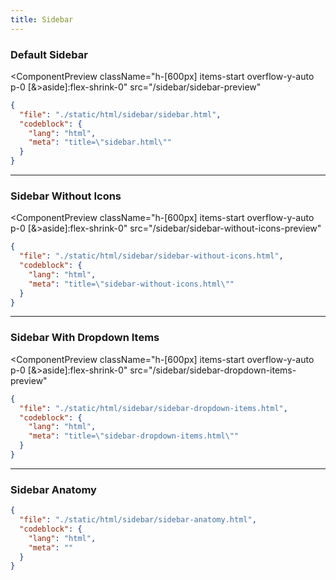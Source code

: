 ```yaml
---
title: Sidebar
---
```



### Default Sidebar

<ComponentPreview
  className="h-[600px] items-start overflow-y-auto p-0 [&>aside]:flex-shrink-0"
  src="/sidebar/sidebar-preview"
>
  <ScrollableSkeleton />
</ComponentPreview>

```json doc-gen:file
{
  "file": "./static/html/sidebar/sidebar.html",
  "codeblock": {
    "lang": "html",
    "meta": "title=\"sidebar.html\""
  }
}
```

---

### Sidebar Without Icons

<ComponentPreview
  className="h-[600px] items-start overflow-y-auto p-0 [&>aside]:flex-shrink-0"
  src="/sidebar/sidebar-without-icons-preview"
>
  <ScrollableSkeleton />
</ComponentPreview>

```json doc-gen:file
{
  "file": "./static/html/sidebar/sidebar-without-icons.html",
  "codeblock": {
    "lang": "html",
    "meta": "title=\"sidebar-without-icons.html\""
  }
}
```

---

### Sidebar With Dropdown Items

<ComponentPreview
  className="h-[600px] items-start overflow-y-auto p-0 [&>aside]:flex-shrink-0"
  src="/sidebar/sidebar-dropdown-items-preview"  
>
  <ScrollableSkeleton />
</ComponentPreview>

```json doc-gen:file
{
  "file": "./static/html/sidebar/sidebar-dropdown-items.html",
  "codeblock": {
    "lang": "html",
    "meta": "title=\"sidebar-dropdown-items.html\""
  }
}
``` 

---

### Sidebar Anatomy

```json doc-gen:file
{
  "file": "./static/html/sidebar/sidebar-anatomy.html",
  "codeblock": {
    "lang": "html",
    "meta": ""
  }
}
```